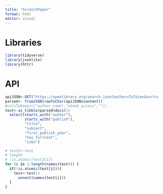 ```yaml
---
title: "ScratchPaper"
format: html
editor: visual
---
```


# Libraries
```r
library(tidyverse)
library(jsonlite)
library(httr)
```

# API

```r
apiJSON<-GET("https://openlibrary.org/search.json?author=Tolkien&sort=new")
parsed<- fromJSON(rawToChar(apiJSON$content))
#colsToKeep(c("author_name","ebook_access",""))
test<-as_tibble(parsed$docs)|>
  select(starts_with("author"),
         starts_with("publish"),
         "title",
         "subject",
         "first_publish_year",
         "has_fulltext",
         "isbn")

# test2<-test
# length
# !is.atomic(test2[1])
for (i in 1:length(names(test))) {
  if(!is.atomic(test[i])){
    test<-test|>
      unnest(names(test[i]))
  }
}

```

